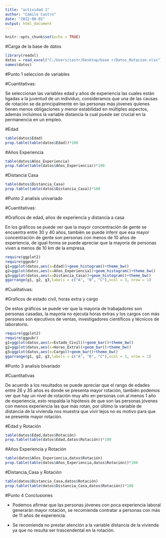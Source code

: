 ---
title: "actividad 1"
author: "Camilo Castro"
date: "2022-08-02"
output: html_document
---

```{r setup, include=FALSE}
knitr::opts_chunk$set(echo = TRUE)
```


#Carga de la base de datos

```{r}

library(readxl)
datos = read_excel("C:/Users/castr/Desktop/base r/Datos_Rotacion.xlsx")
names(datos)

```

#Punto 1 seleccion de variables 

#Cuantitativas:

Se seleccionan las variables edad y años de experiencia las cuales están ligadas a la juventud de un individuo, consideramos que una de las causas de rotación se da principalmente en las personas más jóvenes quienes tienen menos obligaciones y menor estabilidad en múltiples aspectos, además incluimos la variable distancia la cual puede ser crucial en la permanencia en un empleo. 


#Edad
```{r}
table(datos$Edad)
prop.table(table(datos$Edad))*100

```
#Años Experiencia
```{r}
table(datos$Años_Experiencia)
prop.table(table(datos$Años_Experiencia))*100

```
#Distancia Casa
```{r}
table(datos$Distancia_Casa)
prop.table(table(datos$Distancia_Casa))*100

```





#Punto 2 analisis univariado

#Cuantitativas:


#Graficos de edad, años de experiencia y distancia a casa

En los gráficos se puede ver que la mayor concentración de gente se encuentra entre 30 y 40 años, también se puede inferir que esa mayor concentración de gente son personas con menos de 10 años de experiencia, de igual forma se puede apreciar que la mayoría de personas viven a menos de 10 km de la empresa. 

```{r}

require(ggplot2)
require(ggpubr)
g1=ggplot(datos,aes(x=Edad))+geom_histogram()+theme_bw()
g2=ggplot(datos,aes(x=Años_Experiencia))+geom_histogram()+theme_bw()
g3=ggplot(datos,aes(x=Distancia_Casa))+geom_histogram()+theme_bw()
ggarrange(g1, g2, g3,labels = c("A", "B", "C"),ncol = 3, nrow = 1)


```


#Cualitativas:


#Graficos de estado civil, horas extra y cargo

De estos gráficos se puede ver que la mayoría de trabajadores son personas casadas, la mayoría no ejecuta horas extras y los cargos con más personas son ejecutivos de ventas, investigadores científicos y técnicos de laboratorio.  


```{r}

require(ggplot2)
require(ggpubr)
g1=ggplot(datos,aes(x=Estado_Civil))+geom_bar()+theme_bw()
g2=ggplot(datos,aes(x=Horas_Extra))+geom_bar()+theme_bw()
g3=ggplot(datos,aes(x=Cargo))+geom_bar()+theme_bw()
ggarrange(g1, g2, g3,labels = c("A", "B", "C"),ncol = 3, nrow = 1)


```

#Punto 3 analisis bivariado

#Cuantitativas

De acuerdo a los resultados se puede apreciar que el rango de edades entre 26 y 35 años es donde se presenta mayor rotación, también podemos ver que hay un nivel de rotación muy alto en personas con al menos 1 año de experiencia, esto respalda la hipótesis de que son las personas jóvenes con menos experiencia las que más rotan, por último la variable de distancia de la vivienda nos muestra que vivir lejos no es motivo para que se presente mayor rotación.  

#Edad y Rotación
```{r}
table(datos$Edad,datos$Rotación)
prop.table(table(datos$Edad,datos$Rotación))*100

```

#Años Experiencia y Rotación
```{r}
table(datos$Años_Experiencia,datos$Rotación)
prop.table(table(datos$Años_Experiencia,datos$Rotación))*100

```

#Distancia_Casa y Rotación
```{r}
table(datos$Distancia_Casa,datos$Rotación)
prop.table(table(datos$Distancia_Casa,datos$Rotación))*100

```





#Punto 4 Conclusiones

-	Podemos afirmar que las personas jóvenes con poca experiencia laboral generarán mayor rotación, se recomienda contratar a personas con más de 11 años de experiencia.

-	Se recomienda no prestar atención a la variable distancia de la vivienda ya que no resulta ser trascendental en la rotación.

     






